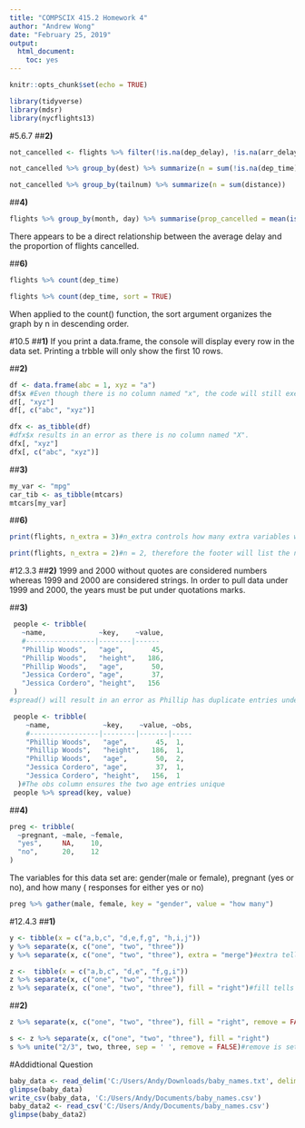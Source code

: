 ```yaml
---
title: "COMPSCIX 415.2 Homework 4"
author: "Andrew Wong"
date: "February 25, 2019"
output: 
  html_document: 
    toc: yes
---
```


```r
knitr::opts_chunk$set(echo = TRUE)
```

```r
library(tidyverse)
library(mdsr)
library(nycflights13)
```

#5.6.7
##**2)**
```r
not_cancelled <- flights %>% filter(!is.na(dep_delay), !is.na(arr_delay))

not_cancelled %>% group_by(dest) %>% summarize(n = sum(!is.na(dep_time)))

not_cancelled %>% group_by(tailnum) %>% summarize(n = sum(distance))
```

##**4)**
```r
flights %>% group_by(month, day) %>% summarise(prop_cancelled = mean(is.na(dep_time)), avg_delay = mean(dep_delay, na.rm = 'TRUE')) %>% ggplot(mapping = aes(y = prop_cancelled, x = avg_delay)) + geom_point()+ geom_smooth()
```
There appears to be a direct relationship between the average delay and the proportion of flights cancelled.

##**6)**
```r
flights %>% count(dep_time)

flights %>% count(dep_time, sort = TRUE)
```
When applied to the count() function, the sort argument organizes the graph by n in descending order.

#10.5
##**1)**
If you print a data.frame, the console will display every row in the data set. Printing a trbble will only show the first 10 rows.

##**2)**
```r
df <- data.frame(abc = 1, xyz = "a")
df$x #Even though there is no column named "x", the code will still execute. This could cause problems if you made a mistake.
df[, "xyz"]
df[, c("abc", "xyz")]

dfx <- as_tibble(df)
#dfx$x results in an error as there is no column named "X".
dfx[, "xyz"]
dfx[, c("abc", "xyz")]
```

##**3)**
```r
my_var <- "mpg"
car_tib <- as_tibble(mtcars)
mtcars[my_var]
```
##**6)**
```r
print(flights, n_extra = 3)#n_extra controls how many extra variables will be printed at the footer.

print(flights, n_extra = 2)#n = 2, therefore the footer will list the next 2 variables of the tibble at the footer.
```

#12.3.3
##**2)**
1999 and 2000 without quotes are considered numbers whereas 1999 and 2000 are considered strings. In order to pull data under 1999 and 2000, the years must be put under quotations marks.

##**3)**
```r
 people <- tribble(
   ~name,             ~key,    ~value,
   #-----------------|--------|------
   "Phillip Woods",   "age",       45,
   "Phillip Woods",   "height",   186,
   "Phillip Woods",   "age",       50,
   "Jessica Cordero", "age",       37,
   "Jessica Cordero", "height",   156
 )
#spread() will result in an error as Phillip has duplicate entries under "age"

 people <- tribble(
    ~name,             ~key,    ~value, ~obs,
    #-----------------|--------|-------|-----
    "Phillip Woods",   "age",       45,  1,
    "Phillip Woods",   "height",   186,  1,
    "Phillip Woods",   "age",       50,  2,
    "Jessica Cordero", "age",       37,  1,
    "Jessica Cordero", "height",   156,  1
  )#The obs column ensures the two age entries unique
 people %>% spread(key, value)
```

##**4)**
```r
preg <- tribble(
  ~pregnant, ~male, ~female,
  "yes",     NA,    10,
  "no",      20,    12
)
```
The variables for this data set are: gender(male or female), pregnant (yes or no), and how many ( responses for either yes or no)
```r
preg %>% gather(male, female, key = "gender", value = "how many")
```

#12.4.3
##**1)**
```r
y <- tibble(x = c("a,b,c", "d,e,f,g", "h,i,j"))
y %>% separate(x, c("one", "two", "three"))
y %>% separate(x, c("one", "two", "three"), extra = "merge")#extra tells R what to do when a row has too many pieces. In this case, any extra pieces a row has will be combined into a single piece in the last column.

z <-  tibble(x = c("a,b,c", "d,e", "f,g,i"))
z %>% separate(x, c("one", "two", "three"))
z %>% separate(x, c("one", "two", "three"), fill = "right")#fill tells R what to do when a row doesn't have enought peice. In this case, it will insert an NA on the far right column.
```

##**2)**
```r
z %>% separate(x, c("one", "two", "three"), fill = "right", remove = FALSE)#The remove argument, set as TRUE by default, stops separate from displaying the original tibble as part of the output. 

s <- z %>% separate(x, c("one", "two", "three"), fill = "right")
s %>% unite("2/3", two, three, sep = ' ', remove = FALSE)#remove is set to TRUE by default which does not output the columns that were combined.
```


#Addidtional Question
```r
baby_data <- read_delim('C:/Users/Andy/Downloads/baby_names.txt', delim = '|')
glimpse(baby_data)
write_csv(baby_data, 'C:/Users/Andy/Documents/baby_names.csv')
baby_data2 <- read_csv('C:/Users/Andy/Documents/baby_names.csv')
glimpse(baby_data2)
```

